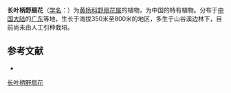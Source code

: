 {{Speciesbox
| name = 长叶柄野扇花
| status = 
| status_system = 
| image =
| genus = Sarcococca
| species = longipetiolata
| authority = M. Cheng
}}

'''长叶柄野扇花'''（[[学名|学名]]：{{lang|la|''Sarcococca longipetiolata''}}）为[[黄杨科|黄杨科]][[野扇花属|野扇花属]]的植物，为中国的特有植物。分布于[[中国大陆|中国大陆]]的[[广东|广东]]等地，生长于海拔350米至800米的地区，多生于山谷溪边林下，目前尚未由人工引种栽培。

== 参考文献 ==
<div class="references-small">
* {{cite web| url =http://www.bioinfo.cn/db05/KmzwSpecies.php?action=view&id=3036| title =长叶柄野扇花| work =《中国高等植物数据库全库》| publisher =中国科学院微生物研究所| author =昆明植物研究所| accessdate =2009-02-23}}{{dead link|date=2018年5月 |bot=InternetArchiveBot |fix-attempted=yes }}
</div>
{{Taxonbar|from=Q15226359}}

[[Category:野扇花属|长叶柄野扇花]]


{{植物小作品}}